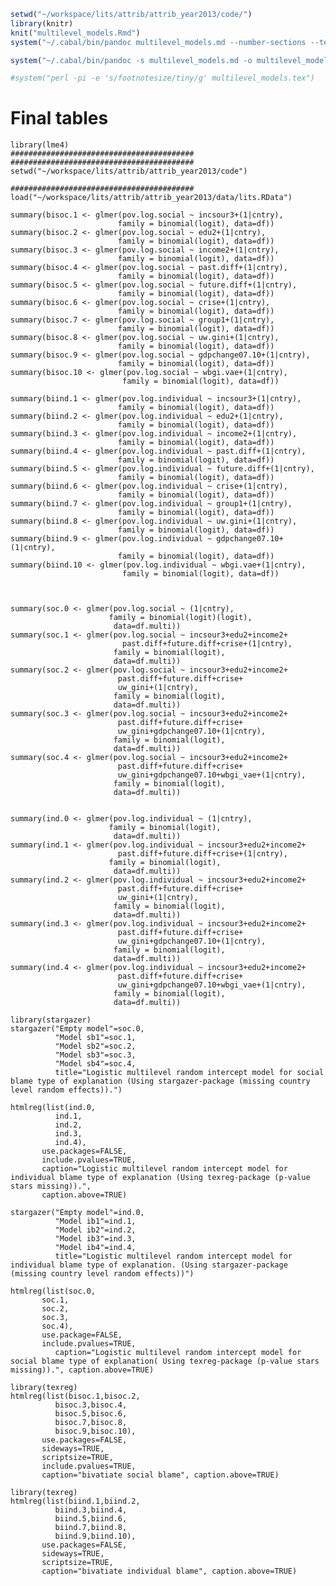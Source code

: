 
```r
setwd("~/workspace/lits/attrib/attrib_year2013/code/")
library(knitr)
knit("multilevel_models.Rmd")
system("~/.cabal/bin/pandoc multilevel_models.md --number-sections --template=../tex_templates/dcolumn.latex -o multilevel_models.pdf")

system("~/.cabal/bin/pandoc -s multilevel_models.md -o multilevel_models.html")

#system("perl -pi -e 's/footnotesize/tiny/g' multilevel_models.tex")
```

<link href="http://markuskainu.fi/material/css/article_wide.css" rel="stylesheet" type="text/css" title="compact"></link>

# Final tables

```rmultilevel_analysis
library(lme4)
#########################################
#########################################
setwd("~/workspace/lits/attrib/attrib_year2013/code")

#########################################
load("~/workspace/lits/attrib/attrib_year2013/data/lits.RData")

summary(bisoc.1 <- glmer(pov.log.social ~ incsour3+(1|cntry),
                        family = binomial(logit), data=df))
summary(bisoc.2 <- glmer(pov.log.social ~ edu2+(1|cntry),
                        family = binomial(logit), data=df))
summary(bisoc.3 <- glmer(pov.log.social ~ income2+(1|cntry),
                        family = binomial(logit), data=df))
summary(bisoc.4 <- glmer(pov.log.social ~ past.diff+(1|cntry),
                        family = binomial(logit), data=df))
summary(bisoc.5 <- glmer(pov.log.social ~ future.diff+(1|cntry),
                        family = binomial(logit), data=df))
summary(bisoc.6 <- glmer(pov.log.social ~ crise+(1|cntry),
                        family = binomial(logit), data=df))
summary(bisoc.7 <- glmer(pov.log.social ~ group1+(1|cntry),
                        family = binomial(logit), data=df))
summary(bisoc.8 <- glmer(pov.log.social ~ uw.gini+(1|cntry),
                        family = binomial(logit), data=df))
summary(bisoc.9 <- glmer(pov.log.social ~ gdpchange07.10+(1|cntry),
                        family = binomial(logit), data=df))
summary(bisoc.10 <- glmer(pov.log.social ~ wbgi.vae+(1|cntry),
                         family = binomial(logit), data=df))

summary(biind.1 <- glmer(pov.log.individual ~ incsour3+(1|cntry),
                        family = binomial(logit), data=df))
summary(biind.2 <- glmer(pov.log.individual ~ edu2+(1|cntry),
                        family = binomial(logit), data=df))
summary(biind.3 <- glmer(pov.log.individual ~ income2+(1|cntry),
                        family = binomial(logit), data=df))
summary(biind.4 <- glmer(pov.log.individual ~ past.diff+(1|cntry),
                        family = binomial(logit), data=df))
summary(biind.5 <- glmer(pov.log.individual ~ future.diff+(1|cntry),
                        family = binomial(logit), data=df))
summary(biind.6 <- glmer(pov.log.individual ~ crise+(1|cntry),
                        family = binomial(logit), data=df))
summary(biind.7 <- glmer(pov.log.individual ~ group1+(1|cntry),
                        family = binomial(logit), data=df))
summary(biind.8 <- glmer(pov.log.individual ~ uw.gini+(1|cntry),
                        family = binomial(logit), data=df))
summary(biind.9 <- glmer(pov.log.individual ~ gdpchange07.10+(1|cntry),
                        family = binomial(logit), data=df))
summary(biind.10 <- glmer(pov.log.individual ~ wbgi.vae+(1|cntry),
                         family = binomial(logit), data=df))



summary(soc.0 <- glmer(pov.log.social ~ (1|cntry),
                      family = binomial(logit)(logit),
                       data=df.multi))
summary(soc.1 <- glmer(pov.log.social ~ incsour3+edu2+income2+
                         past.diff+future.diff+crise+(1|cntry),
                       family = binomial(logit),
                       data=df.multi))
summary(soc.2 <- glmer(pov.log.social ~ incsour3+edu2+income2+
                        past.diff+future.diff+crise+
                        uw_gini+(1|cntry),
                       family = binomial(logit),
                       data=df.multi))
summary(soc.3 <- glmer(pov.log.social ~ incsour3+edu2+income2+
                        past.diff+future.diff+crise+
                        uw_gini+gdpchange07.10+(1|cntry),
                       family = binomial(logit),
                       data=df.multi))
summary(soc.4 <- glmer(pov.log.social ~ incsour3+edu2+income2+
                        past.diff+future.diff+crise+
                        uw_gini+gdpchange07.10+wbgi_vae+(1|cntry),
                       family = binomial(logit),
                       data=df.multi))


summary(ind.0 <- glmer(pov.log.individual ~ (1|cntry),
                      family = binomial(logit),
                       data=df.multi))
summary(ind.1 <- glmer(pov.log.individual ~ incsour3+edu2+income2+
                        past.diff+future.diff+crise+(1|cntry),
                      family = binomial(logit),
                       data=df.multi))
summary(ind.2 <- glmer(pov.log.individual ~ incsour3+edu2+income2+
                        past.diff+future.diff+crise+
                        uw_gini+(1|cntry),
                       family = binomial(logit),
                       data=df.multi))
summary(ind.3 <- glmer(pov.log.individual ~ incsour3+edu2+income2+
                        past.diff+future.diff+crise+
                        uw_gini+gdpchange07.10+(1|cntry),
                       family = binomial(logit),
                       data=df.multi))
summary(ind.4 <- glmer(pov.log.individual ~ incsour3+edu2+income2+
                        past.diff+future.diff+crise+
                        uw_gini+gdpchange07.10+wbgi_vae+(1|cntry),
                       family = binomial(logit),
                       data=df.multi))
```

\newpage 



```rmultilevel_social
library(stargazer)
stargazer("Empty model"=soc.0,
          "Model sb1"=soc.1,
          "Model sb2"=soc.2,
          "Model sb3"=soc.3,
          "Model sb4"=soc.4,
          title="Logistic multilevel random intercept model for social blame type of explanation (Using stargazer-package (missing country level random effects)).")
```

```rmultilevel_individual2_texreg
htmlreg(list(ind.0,
          ind.1,
          ind.2,
          ind.3,
          ind.4),
       use.packages=FALSE,
       include.pvalues=TRUE,
       caption="Logistic multilevel random intercept model for individual blame type of explanation (Using texreg-package (p-value stars missing)).", 
       caption.above=TRUE)
```



```rmultilevel_individual
stargazer("Empty model"=ind.0,
          "Model ib1"=ind.1,
          "Model ib2"=ind.2,
          "Model ib3"=ind.3,
          "Model ib4"=ind.4,
          title="Logistic multilevel random intercept model for individual blame type of explanation. (Using stargazer-package (missing country level random effects))")
```


```rmultilevel_social_texreg
htmlreg(list(soc.0,
       soc.1,
       soc.2,
       soc.3,
       soc.4),
       use.package=FALSE,
       include.pvalues=TRUE,
          caption="Logistic multilevel random intercept model for social blame type of explanation( Using texreg-package (p-value stars missing)).", caption.above=TRUE)
```



```rbivariate_social
library(texreg)
htmlreg(list(bisoc.1,bisoc.2,
          bisoc.3,bisoc.4,
          bisoc.5,bisoc.6,
          bisoc.7,bisoc.8,
          bisoc.9,bisoc.10),
       use.packages=FALSE,
       sideways=TRUE,
       scriptsize=TRUE,
       include.pvalues=TRUE,
       caption="bivatiate social blame", caption.above=TRUE)
```


```rbivariate_individual
library(texreg)
htmlreg(list(biind.1,biind.2,
          biind.3,biind.4,
          biind.5,biind.6,
          biind.7,biind.8,
          biind.9,biind.10),
       use.packages=FALSE,
       sideways=TRUE,
       scriptsize=TRUE,
       caption="bivatiate individual blame", caption.above=TRUE)
```

